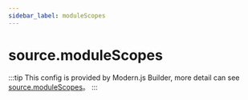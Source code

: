 ```yaml
---
sidebar_label: moduleScopes
---
```


# source.moduleScopes

:::tip
This config is provided by Modern.js Builder, more detail can see [source.moduleScopes](https://modernjs.dev/builder/en/api/config-source.html#sourcemodulescopes)。
:::


<Main />
